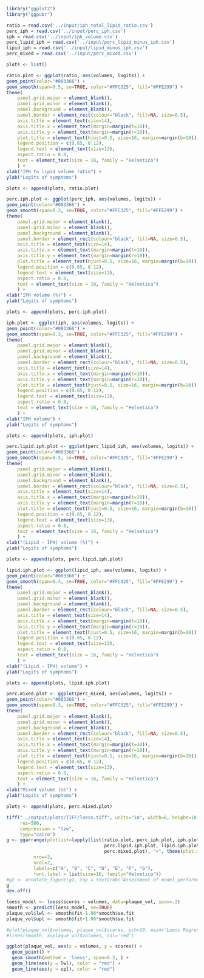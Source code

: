 ```r
library("ggplot2")
library("ggpubr")
```

```r
ratio = read.csv('../input/iph_total_lipid_ratio.csv')
perc_iph = read.csv('../input/perc_iph.csv')
iph = read.csv('../input/iph_volume.csv')
perc_lipid_iph = read.csv('../input/perc_lipid_minus_iph.csv')
lipid_iph = read.csv('../input/lipid_minus_iph.csv')
perc_mixed = read.csv('../input/perc_mixed.csv')

plots <- list()
```

```r
ratio.plot <- ggplot(ratio, aes(volumes, logits)) +
geom_point(color="#003366") +
geom_smooth(span=0.5, se=TRUE, color="#FFC325", fill="#FFE299") +
theme(
    panel.grid.major = element_blank(), 
    panel.grid.minor = element_blank(),
    panel.background = element_blank(), 
    panel.border = element_rect(colour="black", fill=NA, size=0.5),
    axis.title = element_text(size=14),
    axis.title.x = element_text(margin=margin(t=10)),
    axis.title.y = element_text(margin=margin(r=10)),
    plot.title = element_text(hjust=0.5, size=16, margin=margin(b=10)),
    legend.position = c(0.65, 0.12),
    legend.text = element_text(size=13),
    aspect.ratio = 0.8,
    text = element_text(size = 16, family = "Helvetica")
    ) +
xlab("IPH to lipid volume ratio") +
ylab("Logits of symptoms")

plots <- append(plots, ratio.plot)
```

```r
perc.iph.plot <- ggplot(perc_iph, aes(volumes, logits)) +
geom_point(color="#003366") +
geom_smooth(span=0.3, se=TRUE, color="#FFC325", fill="#FFE299") +
theme(
    panel.grid.major = element_blank(), 
    panel.grid.minor = element_blank(),
    panel.background = element_blank(), 
    panel.border = element_rect(colour="black", fill=NA, size=0.5),
    axis.title = element_text(size=14),
    axis.title.x = element_text(margin=margin(t=10)),
    axis.title.y = element_text(margin=margin(r=10)),
    plot.title = element_text(hjust=0.5, size=16, margin=margin(b=10)),
    legend.position = c(0.65, 0.12),
    legend.text = element_text(size=13),
    aspect.ratio = 0.8,
    text = element_text(size = 16, family = "Helvetica")
    ) +
xlab("IPH volume (%)") +
ylab("Logits of symptoms")

plots <- append(plots, perc.iph.plot)
```

```r
iph.plot <- ggplot(iph, aes(volumes, logits)) +
geom_point(color="#003366") +
geom_smooth(span=0.3, se=TRUE, color="#FFC325", fill="#FFE299") +
theme(
    panel.grid.major = element_blank(), 
    panel.grid.minor = element_blank(),
    panel.background = element_blank(), 
    panel.border = element_rect(colour="black", fill=NA, size=0.5),
    axis.title = element_text(size=14),
    axis.title.x = element_text(margin=margin(t=10)),
    axis.title.y = element_text(margin=margin(r=10)),
    plot.title = element_text(hjust=0.5, size=16, margin=margin(b=10)),
    legend.position = c(0.65, 0.12),
    legend.text = element_text(size=13),
    aspect.ratio = 0.8,
    text = element_text(size = 16, family = "Helvetica")
    ) +
xlab("IPH volume") +
ylab("Logits of symptoms")

plots <- append(plots, iph.plot)
```

```r
perc.lipid.iph.plot <- ggplot(perc_lipid_iph, aes(volumes, logits)) +
geom_point(color="#003366") +
geom_smooth(span=0.5, se=TRUE, color="#FFC325", fill="#FFE299") +
theme(
    panel.grid.major = element_blank(), 
    panel.grid.minor = element_blank(),
    panel.background = element_blank(), 
    panel.border = element_rect(colour="black", fill=NA, size=0.5),
    axis.title = element_text(size=14),
    axis.title.x = element_text(margin=margin(t=10)),
    axis.title.y = element_text(margin=margin(r=10)),
    plot.title = element_text(hjust=0.5, size=16, margin=margin(b=10)),
    legend.position = c(0.65, 0.12),
    legend.text = element_text(size=13),
    aspect.ratio = 0.8,
    text = element_text(size = 16, family = "Helvetica")
    ) +
xlab("(Lipid - IPH) volume (%)") +
ylab("Logits of symptoms")

plots <- append(plots, perc.lipid.iph.plot)
```

```r
lipid.iph.plot <- ggplot(lipid_iph, aes(volumes, logits)) +
geom_point(color="#003366") +
geom_smooth(span=0.4, se=TRUE, color="#FFC325", fill="#FFE299") +
theme(
    panel.grid.major = element_blank(), 
    panel.grid.minor = element_blank(),
    panel.background = element_blank(), 
    panel.border = element_rect(colour="black", fill=NA, size=0.5),
    axis.title = element_text(size=14),
    axis.title.x = element_text(margin=margin(t=10)),
    axis.title.y = element_text(margin=margin(r=10)),
    plot.title = element_text(hjust=0.5, size=16, margin=margin(b=10)),
    legend.position = c(0.65, 0.12),
    legend.text = element_text(size=13),
    aspect.ratio = 0.8,
    text = element_text(size = 16, family = "Helvetica")
    ) +
xlab("(Lipid - IPH) volume") +
ylab("Logits of symptoms")

plots <- append(plots, lipid.iph.plot)
```

```r
perc.mixed.plot <- ggplot(perc_mixed, aes(volumes, logits)) +
geom_point(color="#003366") +
geom_smooth(span=0.3, se=TRUE, color="#FFC325", fill="#FFE299") +
theme(
    panel.grid.major = element_blank(), 
    panel.grid.minor = element_blank(),
    panel.background = element_blank(), 
    panel.border = element_rect(colour="black", fill=NA, size=0.5),
    axis.title = element_text(size=14),
    axis.title.x = element_text(margin=margin(t=10)),
    axis.title.y = element_text(margin=margin(r=10)),
    plot.title = element_text(hjust=0.5, size=16, margin=margin(b=10)),
    legend.position = c(0.65, 0.12),
    legend.text = element_text(size=13),
    aspect.ratio = 0.8,
    text = element_text(size = 16, family = "Helvetica")
    ) +
xlab("Mixed volume (%)") +
ylab("Logits of symptoms")

plots <- append(plots, perc.mixed.plot)
```

```r
tiff("../output/plots/TIFF/loess.tiff", units="in", width=8, height=10, 
     res=500, 
     compression = "lzw",
     type="cairo")
g <- ggarrange(plotlist=lapply(list(ratio.plot, perc.iph.plot, iph.plot, 
                                    perc.lipid.iph.plot, lipid.iph.plot, 
                                    perc.mixed.plot), "+", theme(plot.margin=margin(5, 15, 5, 5))),
          nrow=3,
          ncol=2,
          labels=c("A", "B", "C", "D", "E", "F", "G"),
          font.label = list(size=16, family="Helvetica"))
#g2 <- annotate_figure(g2, top = textGrob("Assessment of model performance", gp=gpar(fontsize=20, font=1)))
g
dev.off()
```


```r
loess_model <- loess(scores ~ volumes, data=plaque_vol, span=.2)
smooth <- predict(loess_model, se=TRUE)
plaque_vol$lwl <- smooth$fit-1.96*smooth$se.fit
plaque_vol$upl <- smooth$fit+1.96*smooth$se.fit

#plot(plaque_vol$volumes, plaque_vol$scores, pch=19, main='Loess Regression Models')
#lines(smooth, x=plaque_vol$volumes, col='red')

ggplot(plaque_vol, aes(x = volumes, y = scores)) +
  geom_point() +
  geom_smooth(method = 'loess', span=0.2, ) +
  geom_line(aes(y = lwl), color = "red") +
  geom_line(aes(y = upl), color = "red")
```

